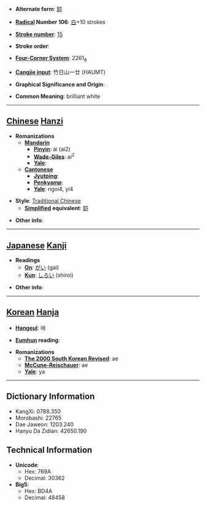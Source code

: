 * '''Alternate form''': [[皑]]

* '''[[Wiktionary:Chinese radical index| Radical]] Number 106''': [[Wiktionary:Chinese radical index 白|白]]+10 strokes

* '''[[Wiktionary:Chinese total strokes index|Stroke number]]''': [[Wiktionary:Chinese total strokes index 15|15]]

* '''Stroke order''': 

* '''[[Wiktionary:Chinese four corner index|Four-Corner System]]''': 2261<sub>8</sub>

* '''[[Wiktionary:Chinese Cangjie index|Cangjie input]]''': 竹日山一廿 (HAUMT)

* '''Graphical Significance and Origin''': 

* '''Common Meaning''': brilliant white

----

== [[Chinese]] [[Hanzi]] ==

* '''Romanizations'''
** '''[[Mandarin]]'''
*** '''[[Pinyin]]''': ái (ai2)
*** '''[[Wade-Giles]]''': ai<sup>2</sup>
*** '''[[Yale]]''': 
** '''[[Cantonese]]'''
*** '''[[Jyutping]]''':
*** '''[[Penkyamp]]''': 
*** '''[[Yale]]''': ngoi4, yi4

* '''Style''': [[Traditional Chinese]] 
** '''[[Simplified Chinese|Simplified]] equivalent''': [[皑]]

* '''Other info''': 

----

== [[Japanese]] [[Kanji]] ==

* '''Readings'''
** '''[[On]]''': [[がい]] (gai)
** '''[[Kun]]''': [[しろい]] (shiroi)

* '''Other info''':  

----

== [[Korean]] [[Hanja]] ==

* '''[[Hangeul]]''': 애

* '''[[Eumhun]] reading''': 

* '''Romanizations'''
** '''[[The 2000 South Korean Revised Romanization|The 2000 South Korean Revised]]''': ae
** '''[[McCune-Reischauer]]''': ae
** '''[[Yale]]''': ya

----

== Dictionary Information ==

* KangXi: 0788.350
* Morobashi: 22765
* Dae Jaweon: 1203.240
* Hanyu Da Zidian: 42650.190

== Technical Information ==

* '''Unicode''':
** Hex: 769A
** Decimal: 30362
* '''Big5''':
** Hex: BD4A
** Decimal: 48458